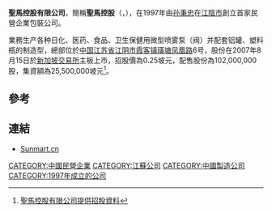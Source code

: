 '''聖馬控股有限公司'''，簡稱'''聖馬控股'''（'''{{lang-en|Sunmart Holdings Limited}}'''，{{sgx|C2J}}），在1997年由[[孙秉忠|孙秉忠]]在[[江陰市|江陰市]]創立首家民營企業包裝公司。

業務生产各种日化、医药、食品、卫生保健用微型喷雾泵（阀）并配套铝罐、塑料瓶的制造型，總部位於[[中国|中国]][[江苏省|江苏省]][[江阴市|江阴市]][[霞客镇|霞客镇]][[璜塘|璜塘]][[凤凰路|凤凰路]]6号，股份在2007年8月15日於[[新加坡交易所|新加坡交易所]]主板上市，招股價為0.25坡元，配售股份為102,000,000股，集資額為25,500,000坡元<ref>[http://info.sgx.com/webipo.nsf/IPOAttachmentsName/SUNMART%20HOLDINGS%20LIMITED/$File/sunmart_clean.pdf 聖馬控股有限公司提供招股資料]{{dead link|date=2018年4月 |bot=InternetArchiveBot |fix-attempted=yes }}</ref>。

==參考==
{{reflist}}

==連結==
*[http://www.sunmart.cn Sunmart.cn] {{Wayback|url=http://www.sunmart.cn/ |date=20191229143657 }}

[[CATEGORY:中國民營企業|CATEGORY:中國民營企業]]
[[CATEGORY:江蘇公司|CATEGORY:江蘇公司]]
[[CATEGORY:中國製造公司|CATEGORY:中國製造公司]]
[[CATEGORY:1997年成立的公司|CATEGORY:1997年成立的公司]]